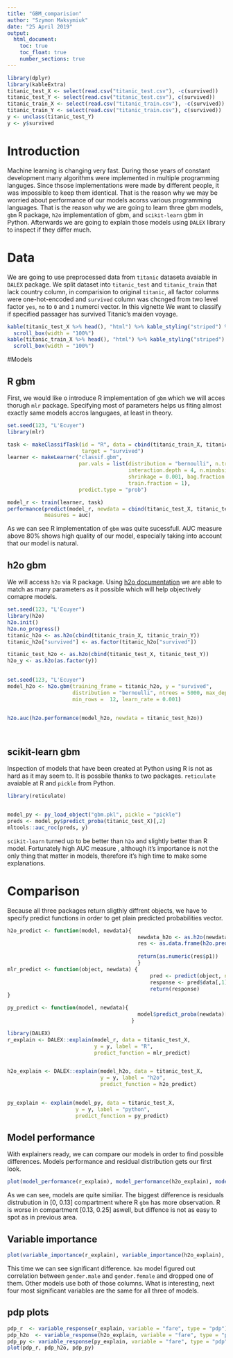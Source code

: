 ---
title: "GBM_comparision"
author: "Szymon Maksymiuk"
date: "25 April 2019"
output: 
  html_document:
    toc: true  
    toc_float: true
    number_sections: true
---
```{r echo=FALSE, message=FALSE, warning=FALSE}
library(dplyr)
library(kableExtra)
titanic_test_X <- select(read.csv("titanic_test.csv"), -c(survived))
titanic_test_Y <- select(read.csv("titanic_test.csv"), c(survived))
titanic_train_X <- select(read.csv("titanic_train.csv"), -c(survived))
titanic_train_Y <- select(read.csv("titanic_train.csv"), c(survived)) 
y <- unclass(titanic_test_Y)
y <- y$survived
```

# Introduction

Machine learning is changing very fast. During those years of constant development many algorithms were implemented in multiple programming languges. Since thsose implementations were made by different people, it was impossible to keep them identical. That is the reason why we may be worried about performance of our models acorss various programming languages. That is the reason why we are going to learn three gbm models, `gbm` R package, `h2o` implementation of gbm, and `scikit-learn` gbm in Python. Afterwards we are going to explain those models using `DALEX` library to inspect if they differ much. 

# Data

We are going to use preprocessed data from `titanic` dataseta avaiable in `DALEX` package. We split dataset into `titanic_test` and `titanic_train` that lack country column, in comparision to original `titanic`, all factor columns were one-hot-encoded and `survived` column was chcnged from two level factor `yes`, `no` to `0` and `1` numerci vector. In this vignette We want to classify if specified passager has survived Titanic's maiden voyage.


```{r}
kable(titanic_test_X %>% head(), "html") %>% kable_styling("striped") %>% 
  scroll_box(width = "100%")
kable(titanic_train_X %>% head(), "html") %>% kable_styling("striped") %>% 
  scroll_box(width = "100%")
```

#Models

## R gbm

First, we would like o introduce R implementation of `gbm` which we will acces thorugh `mlr` package. Specifying most of parameters helps us fiting almost exactly same models accros langugaes, at least in theory.

```{r message=FALSE, warning=FALSE}
set.seed(123, "L'Ecuyer")
library(mlr)

task <- makeClassifTask(id = "R", data = cbind(titanic_train_X, titanic_train_Y), 
                        target = "survived")
learner <- makeLearner("classif.gbm", 
                       par.vals = list(distribution = "bernoulli", n.trees = 5000,
                                       interaction.depth = 4, n.minobsinnode = 12, 
                                       shrinkage = 0.001, bag.fraction = 0.5, 
                                       train.fraction = 1), 
                       predict.type = "prob")

model_r <- train(learner, task)
performance(predict(model_r, newdata = cbind(titanic_test_X, titanic_test_Y)), 
            measures = auc)


```

As we can see R implementation of `gbm` was quite sucessfull. AUC measure above 80% shows high quality of our model, especially taking into account that our model is natural.

## h2o gbm

We will access `h2o` via R package. Using [h2o documentation](http://docs.h2o.ai/h2o/latest-stable/h2o-docs/data-science/gbm.html) we are able to match as many parameters as it possible which will help objectively comapre models.

```{r warning=FALSE, message=FALSE, echo=FALSE, include=FALSE}
set.seed(123, "L'Ecuyer")
library(h2o)
h2o.init()
h2o.no_progress()
titanic_h2o <- as.h2o(cbind(titanic_train_X, titanic_train_Y))
titanic_h2o["survived"] <- as.factor(titanic_h2o["survived"])

titanic_test_h2o <- as.h2o(cbind(titanic_test_X, titanic_test_Y))
h2o_y <- as.h2o(as.factor(y))
  
```

```{r, warning=FALSE, message=FALSE}
set.seed(123, "L'Ecuyer")
model_h2o <- h2o.gbm(training_frame = titanic_h2o, y = "survived", 
                     distribution = "bernoulli", ntrees = 5000, max_depth = 4, 
                     min_rows =  12, learn_rate = 0.001)


h2o.auc(h2o.performance(model_h2o, newdata = titanic_test_h2o))




```

## scikit-learn gbm

Inspection of models that have been created at Python using R is not as hard as it may seem to. It is possbile thanks to two packages. `reticulate` avaiable at R and `pickle` from Python.

```{r}
library(reticulate)


model_py <- py_load_object("gbm.pkl", pickle = "pickle")
preds <- model_py$predict_proba(titanic_test_X)[,2]
mltools::auc_roc(preds, y)

```

`scikit-learn` turned up to be better than `h2o` and slightly better than R model. Fortunately high AUC measure , although it's importance is not the only thing that matter in models, therefore it's high time to make some explanations.


# Comparison

Because all three packages return sligthly diffrent objects, we have to specify predict functions in order to get plain predicted probabilities vector. 

```{r warning=FALSE, message=FALSE}
h2o_predict <- function(model, newdata){
                                          newdata_h2o <- as.h2o(newdata)
                                          res <- as.data.frame(h2o.predict(model, 
                                                                           newdata_h2o))
                                          return(as.numeric(res$p1))
                                          }
mlr_predict <- function(object, newdata) {
                                              pred <- predict(object, newdata=newdata)
                                              response <- pred$data[,1]
                                              return(response)
}

py_predict <- function(model, newdata){
                                          model$predict_proba(newdata)[,2]
                                        }

library(DALEX)
r_explain <- DALEX::explain(model_r, data = titanic_test_X,
                            y = y, label = "R",
                            predict_function = mlr_predict)


h2o_explain <- DALEX::explain(model_h2o, data = titanic_test_X,
                              y = y, label = "h2o",
                              predict_function = h2o_predict)


py_explain <- explain(model_py, data = titanic_test_X,
                      y = y, label = "python",
                      predict_function = py_predict)


```

## Model performance

With explainers ready, we can compare our models in order to find possible differences. Models performance and residual distribution gets our first look.

```{r}
plot(model_performance(r_explain), model_performance(h2o_explain), model_performance(py_explain))
```
As we can see, models are quite similiar. The biggest difference is residuals distrubution in [0, 0.13] compartment where R `gbm` has more observation. R is worse in compartment [0.13, 0.25] aswell, but diffence is not as easy to spot as in previous area. 

## Variable importance

```{r}
plot(variable_importance(r_explain), variable_importance(h2o_explain), variable_importance(py_explain))
```

This time we can see significant difference. `h2o` model figured out correlation between `gender.male` and `gender.female` and dropped one of them. Other models use both of those columns. What is interesting, next four most significant variables are the same for all three of models. 

## pdp plots

```{r}
pdp_r  <- variable_response(r_explain, variable = "fare", type = "pdp")
pdp_h2o  <- variable_response(h2o_explain, variable = "fare", type = "pdp")
pdp_py <- variable_response(py_explain, variable = "fare", type = "pdp")
plot(pdp_r, pdp_h2o, pdp_py)

```
